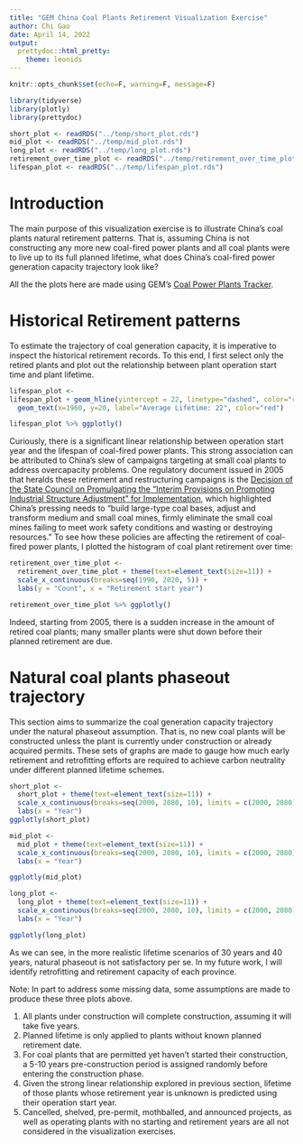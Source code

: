 ```yaml
---
title: "GEM China Coal Plants Retirement Visualization Exercise"
author: Chi Gao
date: April 14, 2022
output:
  prettydoc::html_pretty:
    theme: leonids 
---
```


```r
knitr::opts_chunk$set(echo=F, warning=F, message=F)
```

```r
library(tidyverse)
library(plotly)
library(prettydoc)

short_plot <- readRDS("../temp/short_plot.rds")
mid_plot <- readRDS("../temp/mid_plot.rds")
long_plot <- readRDS("../temp/long_plot.rds")
retirement_over_time_plot <- readRDS("../temp/retirement_over_time_plot.rds")
lifespan_plot <- readRDS("../temp/lifespan_plot.rds")
```

# Introduction 

The main purpose of this visualization exercise is to illustrate China's coal plants 
natural retirement patterns. That is, assuming China is not constructing any
more new coal-fired power plants and all coal plants were to live up to its full planned 
lifetime, what does China's coal-fired power generation capacity trajectory look like? 

All the the plots here are made using GEM's [Coal Power Plants Tracker](https://globalenergymonitor.org/projects/global-coal-plant-tracker/download-data/).

# Historical Retirement patterns

To estimate the trajectory of coal generation capacity, it is imperative to inspect 
the historical 
retirement records. To this end, I first select only the retired plants and plot out the 
relationship between plant operation start time and plant lifetime. 

```r
lifespan_plot <- 
lifespan_plot + geom_hline(yintercept = 22, linetype="dashed", color="red") + 
  geom_text(x=1960, y=20, label="Average Lifetime: 22", color="red") 

lifespan_plot %>% ggplotly()
```

Curiously, there is a significant linear relationship between operation start year and 
the lifespan of coal-fired power plants. This strong association can be attributed to China's 
slew of campaigns targeting at small coal plants to address overcapacity problems. One 
regulatory document issued in 2005 that heralds these retirement and restructuring 
campaigns is the 
[Decision of the State Council on Promulgating the “Interim Provisions on Promoting Industrial Structure Adjustment” for Implementation](http://www.lawinfochina.com/display.aspx?lib=law&id=4828), which highlighted China's pressing needs to "build large-type coal bases, adjust
and transform medium and small coal mines, firmly eliminate the small coal mines
failing to meet work safety conditions and wasting or destroying resources."
To see how these policies are affecting the retirement of coal-fired power plants, I plotted
the histogram of coal plant retirement over time: 

```r
retirement_over_time_plot <- 
  retirement_over_time_plot + theme(text=element_text(size=11)) + 
  scale_x_continuous(breaks=seq(1990, 2020, 5)) + 
  labs(y = "Count", x = "Retirement start year")

retirement_over_time_plot %>% ggplotly()
```

Indeed, starting from 2005, there is a sudden increase in the amount of retired 
coal plants; many smaller plants were shut down before their planned retirement are due. 

# Natural coal plants phaseout trajectory

This section aims to summarize the coal generation capacity trajectory under the natural 
phaseout assumption. That is, no new coal plants will be constructed unless the plant is 
currently under construction or already acquired permits. These sets of graphs are made 
to gauge how much early retirement and retrofitting efforts are required to achieve 
carbon neutrality under different planned lifetime schemes. 

```r
short_plot <- 
  short_plot + theme(text=element_text(size=11)) + 
  scale_x_continuous(breaks=seq(2000, 2080, 10), limits = c(2000, 2080)) + 
  labs(x = "Year")
ggplotly(short_plot)
```

```r
mid_plot <- 
  mid_plot + theme(text=element_text(size=11)) +
  scale_x_continuous(breaks=seq(2000, 2080, 10), limits = c(2000, 2080)) + 
  labs(x = "Year")

ggplotly(mid_plot)
```

```r
long_plot <- 
  long_plot + theme(text=element_text(size=11)) + 
  scale_x_continuous(breaks=seq(2000, 2080, 10), limits = c(2000, 2080)) + 
  labs(x = "Year")

ggplotly(long_plot)
```

As we can see, in the more realistic lifetime scenarios of 30 years and 40 years, natural 
phaseout is not satisfactory per se. In my future work, I will identify retrofitting and 
retirement capacity of each province. 

Note: In part to address some missing data, some assumptions are made to produce these three plots above.

1. All plants under construction will complete construction, assuming it will 
take five years. 
1. Planned lifetime is only applied to plants without known planned retirement date. 
1. For coal plants that are permitted yet haven't started their construction, a 5-10 years 
pre-construction period is assigned randomly before entering the construction phase. 
1. Given the strong linear relationship explored in previous section, lifetime of those plants
whose retirement year is unknown is predicted using their operation start year. 
1. Cancelled, shelved, pre-permit, mothballed, and announced projects, as well as 
operating plants with no starting  and retirement years are all not considered in the 
visualization exercises. 



